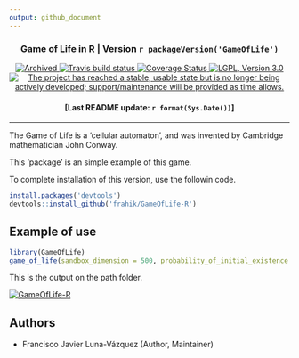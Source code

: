 ```yaml
---
output: github_document
---
```

<p align="center">
  <h3 align="center">
    Game of Life in R | Version `r packageVersion('GameOfLife')`
  </h4>
   
  <p align="center">
    <a href="https://www.tidyverse.org/lifecycle/#archived">
      <img src="https://img.shields.io/badge/lifecycle-archived-red.svg" alt="Archived"> </a>
    <a href="https://travis-ci.org/frahik/GameOfLife-R">
      <img src="https://travis-ci.org/frahik/GameOfLife-R.svg?branch=master" alt="Travis build status"> </a> 
    <a href='https://coveralls.io/github/frahik/GameOfLife-R'>
      <img src='https://coveralls.io/repos/github/frahik/GameOfLife-R/badge.svg?branch=master' alt='Coverage Status'/> </a>
    <a href="https://www.gnu.org/licenses/lgpl-3.0">
      <img src="https://img.shields.io/badge/License-LGPL%20v3-blue.svg" alt="LGPL, Version 3.0"> </a>
    <a href="http://www.repostatus.org/#inactive">
      <img src="https://www.repostatus.org/badges/latest/inactive.svg" alt="The project has reached a stable, usable state but is no longer being actively developed; support/maintenance will be provided as time allows."> </a>
  </p>

  <h4 align="center">
    [Last README update: `r format(Sys.Date())`]
  </h4>
  
</p>

----------


The Game of Life is a 'cellular automaton', and was invented by Cambridge mathematician John Conway.

This 'package' is an simple example of this game.

To complete installation of this version, use the followin code.

```r
install.packages('devtools')
devtools::install_github('frahik/GameOfLife-R')
```

<h2 id="example">
  Example of use
</h2>

```r
library(GameOfLife)
game_of_life(sandbox_dimension = 500, probability_of_initial_existence = 0.5, delay_time = 30, iterations = 200, path = '')
```

This is the output on the path folder.

<a href="https://github.com/frahik/GameOfLife-R">
    <img src="life_game_simulation_Time_11-15-42__Day_07-02-2019.gif" alt="GameOfLife-R"/>
  </a>


<h2 id="authors">
  Authors
</h2>

  
 - Francisco Javier Luna-Vázquez (Author, Maintainer)
